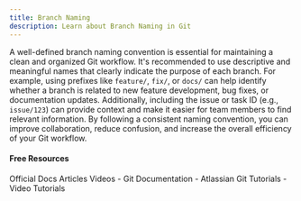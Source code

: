 ```yaml
---
title: Branch Naming
description: Learn about Branch Naming in Git
---
```

A well-defined branch naming convention is essential for maintaining a clean and organized Git workflow. It's recommended to use descriptive and meaningful names that clearly indicate the purpose of each branch. For example, using prefixes like `feature/`, `fix/`, or `docs/` can help identify whether a branch is related to new feature development, bug fixes, or documentation updates. Additionally, including the issue or task ID (e.g., `issue/123`) can provide context and make it easier for team members to find relevant information. By following a consistent naming convention, you can improve collaboration, reduce confusion, and increase the overall efficiency of your Git workflow.

#### Free Resources

<Tabs defaultValue="official">
<TabsList>
<TabsTrigger value="official">Official Docs</TabsTrigger>
<TabsTrigger value="article">Articles</TabsTrigger>
<TabsTrigger value="video">Videos</TabsTrigger>
</TabsList>

<TabsContent value="official">
<Note type="note" title="official">
- <Link href="https://git-scm.com/docs">Git Documentation</Link>
</Note>
</TabsContent>
<TabsContent value="article">
<Note type="note" title="article">
- <Link href="https://phoenixnap.com/kb/git-branch-name-convention">Atlassian Git Tutorials</Link>
</Note>
</TabsContent>
<TabsContent value="video">
<Note type="note" title="video">
- <Link href="https://www.youtube.com/results?search_query=git+branch-naming+tutorial">Video Tutorials</Link>
</Note>
</TabsContent>
</Tabs>
